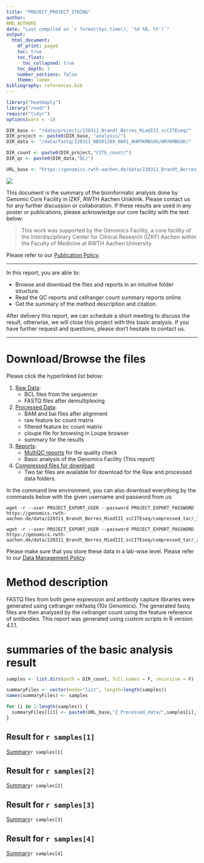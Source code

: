 ```yaml
---
title: "PROJECT_PROJECT_STRING"
author:
RMD_AUTHORS
date: "Last compiled on `r format(Sys.time(), '%d %B, %Y')`"
output:
  html_document:
    df_print: paged
    toc: true
    toc_float:
      toc_collapsed: true
    toc_depth: 3
    number_sections: false
    theme: lumen
bibliography: references.bib
---
```


```r
library("heatmaply")
library("readr")
require("tidyr")
options(warn = -1)

DIR_base <- "/data/projects/220311_Brandt_Berres_MiedIII_scCITEseq/"
DIR_project <- paste0(DIR_base, "analysis/")
DIR_data <- "/data/fastq/220311_NB501289_0601_AHM7KMBGXK/HM7KMBGXK/"

DIR_count <- paste0(DIR_project,"CITE_count/")
DIR_qc <- paste0(DIR_data,"QC/")

URL_base <- "https://genomics.rwth-aachen.de/data/220311_Brandt_Berres_MiedIII_scCITEseq/"


```


![](RMD_INSTITUTE_LOGO)

This document is the summary of the bioinformatic analysis done by Genomic Core Facility in IZKF, RWTH Aachen Uniklinik. Please contact us for any further discussion or collaboration. If these results are used in any poster or publications, please acknowledge our core facility with the text below:

> This work was supported by the Genomics Facility, a core facility of the Interdisciplinary Center for Clinical Research (IZKF) Aachen within the Faculty of Medicine at RWTH Aachen University.

Please refer to our [Publication Policy](https://genomics.rwth-aachen.de/services/publication-policy/).


***

In this report, you are able to:

* Browse and download the files and reports in an intuitive folder structure.
* Read the QC reports and cellranger count summary reports online.
* Get the summary of the method description and citation.

After delivery this report, we can schedule a short meeting to discuss the result, otherwise, we will close this project with this basic analysis. If you have further request and questions, please don't hesitate to contact us.

***

# Download/Browse the files

Please click the hyperlinked list below:

1. [Raw Data](https://genomics.rwth-aachen.de/data/220311_Brandt_Berres_MiedIII_scCITEseq/1_Raw_data):
    * BCL files from the sequencer
    * FASTQ files after demultiplexing
2. [Processed Data](https://genomics.rwth-aachen.de/data/220311_Brandt_Berres_MiedIII_scCITEseq/2_Processed_data):
    * BAM and bai files after alignment
    * raw feature bc count matrix 
    * filtered feature bc count matrix
    * cloupe file for browsing in Loupe browser
    * summary for the results
3. [Reports](https://genomics.rwth-aachen.de/data/220311_Brandt_Berres_MiedIII_scCITEseq/3_Reports):
    * [MultiQC reports](https://genomics.rwth-aachen.de/data/220311_Brandt_Berres_MiedIII_scCITEseq/3_Reports/Multiqc/Genomics-Facility-IZKF-Aachen-sequencing-quality-report_multiqc_report.html) for the quality check
    * Basic analysis of the Genomics Facility (This report)
4. [Compressed files for download](https://genomics.rwth-aachen.de/data/220311_Brandt_Berres_MiedIII_scCITEseq/compressed_tar):
    * Two tar files are available for download for the Raw and processed data folders.

In the command line environment, you can also download everything by the commands below with the given username and password from us:

```
wget -r --user PROJECT_EXPORT_USER --password PROJECT_EXPORT_PASSWORD https://genomics.rwth-aachen.de/data/220311_Brandt_Berres_MiedIII_scCITEseq/compressed_tar/_1_Raw_data.tar.gz

wget -r --user PROJECT_EXPORT_USER --password PROJECT_EXPORT_PASSWORD https://genomics.rwth-aachen.de/data/220311_Brandt_Berres_MiedIII_scCITEseq/compressed_tar/_2_Processed_data.tar.gz
```

Please make sure that you store these data in a lab-wise level. Please refer to our [Data Management Policy](https://genomics.rwth-aachen.de/services/data-management-policy/).

# Method description

FASTQ files from both gene expression and antibody capture libraries were generated using cellranger mkfastq (10x Genomics). The generated fastq files are then analyzed by the cellranger count using the feature reference of antibodies. This report was generated using custom scripts in R version 4.1.1. 


# summaries of the basic analysis result



```r

samples <- list.dirs(path = DIR_count, full.names = F, recursive = F)

summaryFiles <- vector(mode="list", length=length(samples))
names(summaryFiles) <- samples

for (i in 1:length(samples)) {
  summaryFiles[[i]] <- paste0(URL_base,"2_Processed_data/",samples[i],"/web_summary.html")
}

```

## Result for `r samples[1]`

[Summary](`r summaryFiles[[1]]`)`r samples[1]` 

## Result for `r samples[2]`

[Summary](`r summaryFiles[[2]]`)`r samples[2]`

## Result for `r samples[3]`

[Summary](`r summaryFiles[[3]]`)`r samples[3]`

## Result for `r samples[4]`

[Summary](`r summaryFiles[[4]]`)`r samples[4]`
